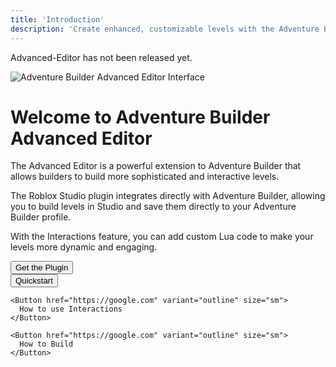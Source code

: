 ```yaml
---
title: 'Introduction'
description: 'Create enhanced, customizable levels with the Adventure Builder Advanced Editor.'
---
```


<Warning>Advanced-Editor has not been released yet.</Warning>

![Adventure Builder Advanced Editor Interface](/assets/advanced-editor/introduction.png)

# Welcome to Adventure Builder Advanced Editor

The Advanced Editor is a powerful extension to Adventure Builder that allows builders to build more sophisticated and interactive levels.

The Roblox Studio plugin integrates directly with Adventure Builder, allowing you to build levels in Studio and save them directly to your Adventure Builder profile.

With the Interactions feature, you can add custom Lua code to make your levels more dynamic and engaging.

<div className="flex flex-col items-center space-y-4">
  <Button href="https://create.roblox.com/marketplace/asset/plugin-id" size="lg" className="w-full max-w-sm">
    Get the Plugin
  </Button>

  <div className="flex space-x-4">
    <Button href="https://google.com" variant="outline" size="sm">
      Quickstart
    </Button>

    <Button href="https://google.com" variant="outline" size="sm">
      How to use Interactions
    </Button>

    <Button href="https://google.com" variant="outline" size="sm">
      How to Build
    </Button>
  </div>
</div>